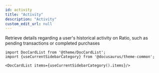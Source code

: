 ```yaml
---
id: activity
title: "Activity"
description: "Activity"
custom_edit_url: null
---
```




Retrieve details regarding a user's historical activity on Ratio, such as pending transactions or completed purchases



```mdx-code-block
import DocCardList from '@theme/DocCardList';
import {useCurrentSidebarCategory} from '@docusaurus/theme-common';

<DocCardList items={useCurrentSidebarCategory().items}/>
```
      